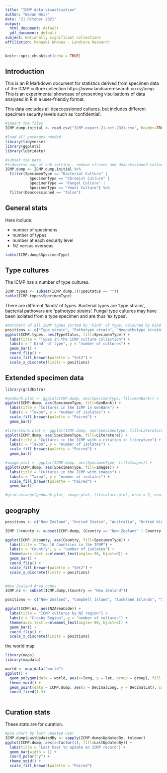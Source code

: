 ```yaml
---
title: "ICMP data visualisation"
author: "Bevan Weir"
date: "21 October 2021"
output:
  html_document: default
  pdf_document: default
subject: Nationally significant collections
affiliation: Manaaki Whenua - Landcare Research
---
```


```r
knitr::opts_chunk$set(echo = TRUE)
```

## Introduction

This is an R Markdown document for statistics derived from specimen data of the ICMP culture collection https://www.landcareresearch.co.nz/icmp. This is an experimental showcase of presenting visulisations of data analysed in R in a user-friendly format.

This data excludes all deaccessioned cultures, but includes different specimen security levels such as 'confidential'.

```r
#import the files
ICMP.dump.initial <- read.csv("ICMP-export-21-oct-2021.csv", header=TRUE, sep=",")

#load all packages needed
library(tidyverse)
library(ggplot2)
library(lubridate)

#subset the data
#tidyverse way of sub setting - remove viruses and deaccessioned cultures
ICMP.dump <- ICMP.dump.initial %>%
  filter(SpecimenType == "Bacterial Culture" | 
           SpecimenType == "Chromist Culture" | 
           SpecimenType == "Fungal Culture" | 
           SpecimenType == "Yeast Culture") %>%
  filter(Deaccessioned == "false")
```



## General stats

Here include:

* number of specimens
* number of types
* number at each security level
* NZ versus overseas


```r

table(ICMP.dump$SpecimenType)

```

## Type cultures

The ICMP has a number of type cultures.

```r

ICMP.types <- subset(ICMP.dump,!(TypeStatus == ""))
table(ICMP.types$SpecimenType)

```

There are different 'kinds' of types. Bacterial types are 'type strains', bacterial pathovars are 'pathotype strains'. Fungal type cultures may have been isolated from a type specimen and are thus 'ex types'.

```r

#barchart of all ICMP types sorted by 'kind' of type, coloured by kind of organism
positions <- c("Type strain", "Pathotype strain", "Neopathotype strain", "Type", "ex Type",  "Holotype", "ex Holotype", "Paratype", "ex Paratype", "Isotype", "Neotype", "ex Neotype", "Epitype", "ex Epitype", "Syntype", "Reference strain")
ggplot(ICMP.types, aes(TypeStatus, fill=SpecimenType)) +
  labs(title = "Types in the ICMP culture collection") +
  labs(x = "'Kind' of type", y = "number of cultures") +
  geom_bar() + 
  coord_flip() +
  scale_fill_brewer(palette = "Set2") +
  scale_x_discrete(limits = positions)

```


## Extended specimen data

```r

library(gridExtra)

#genbank.plot <- ggplot(ICMP.dump, aes(SpecimenType, fill=GenBank)) +
ggplot(ICMP.dump, aes(SpecimenType, fill=GenBank)) +
  labs(title = "Cultures in the ICMP in GenBank") +
  labs(x = "Taxon", y = "number of isolates") +
  scale_fill_brewer(palette = "Paired") +
  geom_bar()

#literature.plot <- ggplot(ICMP.dump, aes(SpecimenType, fill=Literature)) +
ggplot(ICMP.dump, aes(SpecimenType, fill=Literature)) +
  labs(title = "Cultures in the ICMP with a citation in literature") +
  labs(x = "Taxon", y = "number of isolates") +
  scale_fill_brewer(palette = "Paired") +
  geom_bar()

#image.plot <- ggplot(ICMP.dump, aes(SpecimenType, fill=Images)) +
ggplot(ICMP.dump, aes(SpecimenType, fill=Images)) +
  labs(title = "Cultures in the ICMP with images") +
  labs(x = "Taxon", y = "number of isolates") +
  scale_fill_brewer(palette = "Paired") +
  geom_bar()

#grid.arrange(genbank.plot, image.plot, literature.plot, nrow = 2, ncol = 2)

```


## geography

```r

positions <- c("New Zealand", "United States", "Australia", "United Kingdom", "Brazil", "Japan", "Thailand", "China", "India",  "Italy")

ICMP.10county <- subset(ICMP.dump, (Country == "New Zealand" | Country == "United States" | Country == "Australia" | Country == "United Kingdom" | Country == "Brazil" | Country == "Thailand" | Country == "China" | Country == "Japan" | Country == "India" | Country == "Italy"))

ggplot(ICMP.10county, aes(Country, fill=SpecimenType)) +
  labs(title = "Top 10 Countries in the ICMP") +
  labs(x = "Country", y = "number of isolates") +
  theme(axis.text.x=element_text(angle=-90, hjust=0)) +
  geom_bar() +
  coord_flip() +
  scale_fill_brewer(palette = "Set2") +
  scale_x_discrete(limits = positions)
  
```

```r

#New Zealand Area codes
ICMP.nz <- subset(ICMP.dump,(Country == "New Zealand"))

positions <- c("New Zealand", "Campbell Island", "Auckland Islands", "Snares Islands", "Chatham Islands",  "Stewart Island", "Southland", "Fiordland", "Dunedin", "Central Otago", "Otago Lakes", "South Canterbury", "Mackenzie", "Westland", "Mid Canterbury", "North Canterbury", "Buller", "Kaikoura", "Marlborough", "Nelson", "Marlborough Sounds", "South Island", "Wairarapa", "Wellington", "Hawkes Bay", "Rangitikei", "Wanganui", "Gisborne", "Taupo", "Taranaki", "Bay of Plenty", "Waikato", "Coromandel", "Auckland", "Northland", "North Island", "Three Kings Islands", "Kermadec Islands")

ggplot(ICMP.nz, aes(NZAreaCode)) +
  labs(title = "ICMP cultures by NZ region") +
  labs(x = "Crosby Region", y = "number of cultures") +
  theme(axis.text.x=element_text(angle=-90, hjust=0)) +
  geom_bar() +
  coord_flip() +
  scale_x_discrete(limits = positions)

```


the world map
```r

library(maps)
library(mapdata)

world <- map_data("world")
ggplot() + 
  geom_polygon(data = world, aes(x=long, y = lat, group = group), fill = "grey") +
  theme_void() +
  geom_point(data = ICMP.dump, aes(x = DecimalLong, y = DecimalLat), color = "red", size = 1, alpha = 0.2) +
  coord_fixed(1.3)
  
```




## Curation stats

These stats are for curation.

```r

#pie chart by last updated user
ICMP.dump$LastUpdatedBy <- sapply(ICMP.dump$UpdatedBy, tolower)
ggplot(ICMP.dump, aes(x=factor(1), fill=LastUpdatedBy)) +
  labs(title = "Last User to update an ICMP record") +
  geom_bar(width = 1) +
  coord_polar("y") +
  theme_void() +
  scale_fill_brewer(palette = "Paired")

```
